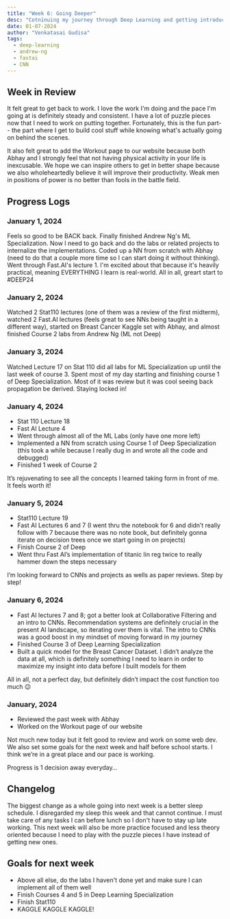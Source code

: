 ```yaml
---
title: "Week 6: Going Deeper"
desc: "Cotninuing my journey through Deep Learning and getting introduced to CNNs and NLP"
date: 01-07-2024
author: "Venkatasai Gudisa"
tags:
  - deep-learning
  - andrew-ng
  - fastai
  - CNN
---
```

## Week in Review
It felt great to get back to work. I love the work I'm doing and the pace I'm going at is definitely steady and consistent.
I have a lot of puzzle pieces now that I need to work on putting together. Fortunately, this is the fun part-- the part where I get to 
build cool stuff while knowing what's actually going on behind the scenes. 

It also felt great to add the Workout page to our website because both Abhay and I strongly feel that not having physical activity in your life is inexcusable.
We hope we can inspire others to get in better shape because we also wholeheartedly believe it will improve their productivity. 
Weak men in positions of power is no better than fools in the battle field. 

## Progress Logs
### January 1, 2024
Feels so good to be BACK back. Finally finished Andrew Ng's ML Specialization. 
Now I need to go back and do the labs or related projects to internalize the implementations. 
Coded up a NN from scratch with Abhay (need to do that a couple more time so I can start doing it without thinking). 
Went through Fast.AI's lecture 1. I'm excited about that because it's heavily practical, meaning EVERYTHING I learn is real-world. 
All in all, greart start to #DEEP24

### January 2, 2024
Watched 2 Stat110 lectures (one of them was a review of the first midterm), watched 2 Fast.AI lectures 
(feels great to see NNs being taught in a different way), started on Breast Cancer Kaggle set with Abhay, 
and almost finished Course 2 labs from Andrew Ng (ML not Deep)

### January 3, 2024
Watched Lecture 17 on Stat 110 did all labs for ML Specialization up until the last week of course 3. 
Spent most of my day starting and finishing course 1 of Deep Specialization. 
Most of it was review but it was cool seeing back propagation be derived. Staying locked in!

### January 4, 2024
* Stat 110 Lecture 18
* Fast AI Lecture 4
* Went through almost all of the ML Labs (only have one more left)
* Implemented a NN from scratch using Course 1 of Deep Specialization (this took a while because I really dug in and wrote all the code and debugged)
* Finished 1 week of Course 2

It’s rejuvenating to see all the concepts I learned taking form in front of me. It feels worth it!

### January 5, 2024
* Stat110 Lecture 19
* Fast AI Lectures 6 and 7 (I went thru the notebook for 6 and didn’t really follow with 7 because there was no note book, but definitely gonna iterate on decision trees once we start going in on projects)
* Finish Course 2 of Deep
* Went thru Fast AI’s implementation of titanic lin reg twice to really hammer down the steps necessary

I’m looking forward to CNNs and projects as wells as paper reviews. Step by step!

### January 6, 2024
* Fast AI lectures 7 and 8; got a better look at Collaborative Filtering and an intro to CNNs. Recommendation systems are definitely crucial in the present AI landscape, so iterating over them is vital. The intro to CNNs was a good boost in my mindset of moving forward in my journey
* Finished Course 3 of Deep Learning Specialization
* Built a quick model for the Breast Cancer Dataset. I didn’t analyze the data at all, which is definitely something I need to learn in order to maximize my insight into data before I built models for them

All in all, not a perfect day, but definitely didn’t impact the cost function too much 😉

### January, 2024
* Reviewed the past week with Abhay
* Worked on the Workout page of our website

Not much new today but it felt good to review and work on some web dev. We also set some goals for the next week and half before school starts. I think we’re in a great place and our pace is working.

Progress is 1 decision away everyday…

## Changelog
The biggest change as a whole going into next week is a better sleep schedule. I disregarded my sleep this week and that cannot continue.
I must take care of any tasks I can before lunch so I don't have to stay up late working. This next week will also be more practice focused and less theory oriented because I need to play with the puzzle pieces I have instead of getting new ones.

## Goals for next week
* Above all else, do the labs I haven't done yet and make sure I can implement all of them well
* Finish Courses 4 and 5 in Deep Learning Specialization
* Finish Stat110
* KAGGLE KAGGLE KAGGLE!
